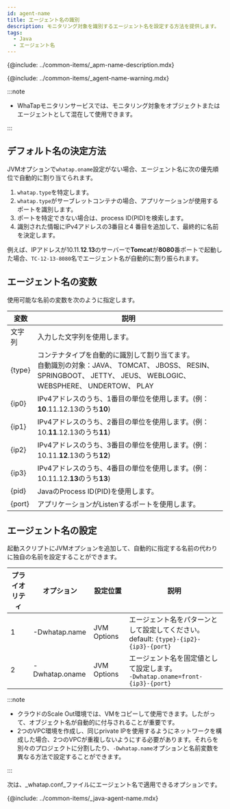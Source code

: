 ```yaml
---
id: agent-name
title: エージェント名の識別
description: モニタリング対象を識別するエージェント名を設定する方法を提供します。
tags:
  - Java
  - エージェント名
---
```


{@include: ../common-items/_apm-name-description.mdx}

{@include: ../common-items/_agent-name-warning.mdx}

:::note

-   WhaTapモニタリンサービスでは、モニタリング対象をオブジェクトまたはエージェントとして混在して使用できます。

:::

## デフォルト名の決定方法

JVMオプションで`whatap.oname`設定がない場合、エージェント名に次の優先順位で自動的に割り当てられます。

1.  `whatap.type`を特定します。
2.  `whatap.type`がサーブレットコンテナの場合、アプリケーションが使用するポートを識別します。
3.  ポートを特定できない場合は、process ID(PID)を検索します。
4.  識別された情報にIPv4アドレスの3番目と4 番目を追加して、最終的に名前を決定します。

例えば、IPアドレスが10.11.**12**.**13**のサーバーで**Tomcat**が**8080**番ポートで起動した場合、`TC-12-13-8080`名でエージェント名が自動的に割り振られます。

## エージェント名の変数

使用可能な名前の変数を次のように指定します。

| 変数     | 説明                                                                                                                           |
| ------ | ---------------------------------------------------------------------------------------------------------------------------- |
| 文字列    | 入力した文字列を使用します。                                                                                                               |
| {type} | コンテナタイプを自動的に識別して割り当てます。<br/>自動識別の対象：JAVA、 TOMCAT、 JBOSS、 RESIN、 SPRINGBOOT、 JETTY、 JEUS、 WEBLOGIC、 WEBSPHERE、 UNDERTOW、 PLAY |
| {ip0}  | IPv4アドレスのうち、1番目の単位を使用します。(例：**10**.11.12.13のうち**10**)                                                                        |
| {ip1}  | IPv4アドレスのうち、2番目の単位を使用します。(例：10.**11**.12.13のうち**11**)                                                                        |
| {ip2}  | IPv4アドレスのうち、3番目の単位を使用します。(例：10.11.**12**.13のうち**12**)                                                                        |
| {ip3}  | IPv4アドレスのうち、4番目の単位を使用します。(例：10.11.12.**13**のうち**13**)                                                                        |
| {pid}  | JavaのProcess ID(PID)を使用します。                                                                                                  |
| {port} | アプリケーションがListenするポートを使用します。                                                                                                  |

## エージェント名の設定

起動スクリプトにJVMオプションを追加して、自動的に指定する名前の代わりに独自の名前を設定することができます。

| プライオリティ  | オプション           | 設定位置        | 説明                                                                         |
| -------- | --------------- | ----------- | -------------------------------------------------------------------------- |
| 1        | \-Dwhatap.name  | JVM Options | エージェント名をパターンとして設定してください。<br/>default: `{type}-{ip2}-{ip3}-{port}`          |
| 2        | \-Dwhatap.oname | JVM Options | エージェント名を固定値として設定します。<br/>`-Dwhatap.oname=front-{ip3}-{port}`               |

:::note

-   クラウドのScale Out環境では、VMをコピーして使用できます。したがって、オブジェクト名が自動的に付与されることが重要です。
-   2つのVPC環境を作成し、同じprivate IPを使用するようにネットワークを構成した場合、2つのVPCが重複しないようにする必要があります。それらを別々のプロジェクトに分割したり、`-Dwhatap.name`オプションと名前変数を異なる方法で設定することができます。

:::

次は、_whatap.conf_ファイルにエージェント名で適用できるオプションです。

{@include: ../common-items/_java-agent-name.mdx}  
